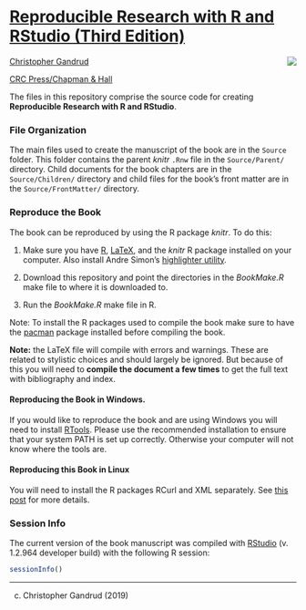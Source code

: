# [Reproducible Research with R and RStudio (Third Edition)](http://christophergandrud.GitHub.io/RepResR-RStudio/)

[<img src="http://4.bp.blogspot.com/-p0c-0swxJ_8/VV7sxxgQ4UI/AAAAAAAAHTQ/hji_MT68PZ4/s1600/2ndEd_rep_res.jpg" align="right" />](http://amzn.com/1498715370)

[Christopher Gandrud](http://christophergandrud.blogspot.com/p/biocontact.html)

[CRC Press/Chapman & Hall](http://www.tandf.net/books/details/9781498715379/)

The files in this repository comprise the source code for creating
**Reproducible Research with R and RStudio**.

### File Organization

The main files used to create the manuscript of the book are in the `Source`
folder. This folder contains the parent *knitr* `.Rnw` file in the
`Source/Parent/` directory. Child documents for the book chapters are in the
`Source/Children/` directory and child files for the book's front matter are in
the `Source/FrontMatter/` directory.

### Reproduce the Book

The book can be reproduced by using the R package *knitr*. To do this:

1. Make sure you have [R](http://www.r-project.org/),
[LaTeX](http://www.latex-project.org/ftp.html), and the *knitr* R package
installed on your computer. Also install Andre Simon's
[highlighter utility](http://www.andre-simon.de/zip/download.html).

2. Download this repository and point the directories in the *BookMake.R* make
file to where it is downloaded to.

3. Run the *BookMake.R* make file in R.

Note: To install the R packages used to compile the book make sure to have the [pacman](https://cran.r-project.org/web/packages/pacman/vignettes/Introduction_to_pacman.html) package installed before compiling the book.

**Note:** the LaTeX file will compile with errors and warnings. These are
related to stylistic choices and should largely be ignored. But because of this
you will need to **compile the document a few times** to get the full text
with bibliography and index.

#### Reproducing the Book in Windows.

If you would like to reproduce the book and are using Windows you will need to
install [RTools](http://cran.r-project.org/bin/windows/Rtools/installer.html).
Please use the recommended installation to ensure that your system PATH is set
up correctly. Otherwise your computer will not know where the tools are.

#### Reproducing this Book in Linux

You will need to install the R packages RCurl and XML separately. See
[this post](https://GitHub.com/cboettig/treeBASE/issues/5) for more details.

### Session Info

The current version of the book manuscript was compiled with
[RStudio](http://www.rstudio.com/) (v. 1.2.964 developer build) with the
following R session:

```r
sessionInfo()
```

---

(c) Christopher Gandrud (2019)
